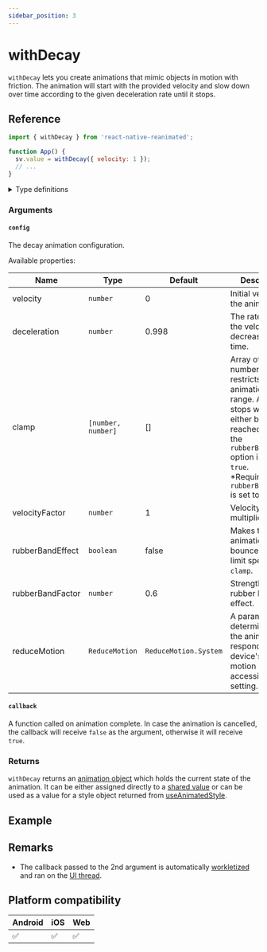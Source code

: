 ```yaml
---
sidebar_position: 3
---
```


# withDecay

`withDecay` lets you create animations that mimic objects in motion with friction. The animation will start with the provided velocity and slow down over time according to the given deceleration rate until it stops.


<InteractiveExample
  src={DecayBasicSrc}
  component={DecayBasic}
  label="Grab and drag the square"
/>

## Reference

```javascript
import { withDecay } from 'react-native-reanimated';

function App() {
  sv.value = withDecay({ velocity: 1 });
  // ...
}
```

<details>
<summary>Type definitions</summary>

```typescript
type AnimatableValue = number | string | number[];

interface WithDecayConfig {
  deceleration?: number;
  velocity?: number;
  clamp?: [number, number];
  velocityFactor?: number;
  rubberBandEffect?: boolean;
  rubberBandFactor?: number;
  reduceMotion?: ReduceMotion;
}

function withDecay(
  userConfig: WithDecayConfig,
  callback?: (finished?: boolean, current?: AnimatableValue) => void
): number;

enum ReduceMotion {
  System = 'system',
  Always = 'always',
  Never = 'never',
}
```

</details>

### Arguments

#### `config`

The decay animation configuration.


<InteractivePlayground usePlayground={useDecayPlayground} />

Available properties:

| Name                          | Type               | Default               | Description                                                                                                                                                                                                             |
| ----------------------------- | ------------------ | --------------------- | ----------------------------------------------------------------------------------------------------------------------------------------------------------------------------------------------------------------------- |
| velocity <Optional />         | `number`           | 0                     | Initial velocity of the animation.                                                                                                                                                                                      |
| deceleration <Optional />     | `number`           | 0.998                 | The rate at which the velocity decreases over time.                                                                                                                                                                     |
| clamp <Optional footnote />   | `[number, number]` | []                    | Array of two numbers which restricts animation's range. Animation stops when either bound is reached unless the `rubberBandEffect` option is set to `true`. <br /> \*Required when `rubberBandEffect` is set to `true`. |
| velocityFactor <Optional />   | `number`           | 1                     | Velocity multiplier.                                                                                                                                                                                                    |
| rubberBandEffect <Optional /> | `boolean`          | false                 | Makes the animation bounce over the limit specified in `clamp`.                                                                                                                                                         |
| rubberBandFactor <Optional /> | `number`           | 0.6                   | Strength of the rubber band effect.                                                                                                                                                                                     |
| reduceMotion <Optional />     | `ReduceMotion`     | `ReduceMotion.System` | A parameter that determines how the animation responds to the device's reduced motion accessibility setting.                                                                                                            |

#### `callback` <Optional />

A function called on animation complete. In case the animation is cancelled, the callback will receive `false` as the argument, otherwise it will receive `true`.

### Returns

`withDecay` returns an [animation object](/docs/fundamentals/glossary#animation-object) which holds the current state of the animation. It can be either assigned directly to a [shared value](/docs/fundamentals/glossary#shared-value) or can be used as a value for a style object returned from [useAnimatedStyle](/docs/core/useAnimatedStyle).

## Example


<InteractiveExample
  src={DecayTrainSrc}
  component={DecayTrain}
  label="Grab and drag the train"
/>

## Remarks

- The callback passed to the 2nd argument is automatically [workletized](/docs/fundamentals/glossary#to-workletize) and ran on the [UI thread](/docs/fundamentals/glossary#ui-thread).

## Platform compatibility

<div className="platform-compatibility">

| Android | iOS | Web |
| ------- | --- | --- |
| ✅      | ✅  | ✅  |

</div>
